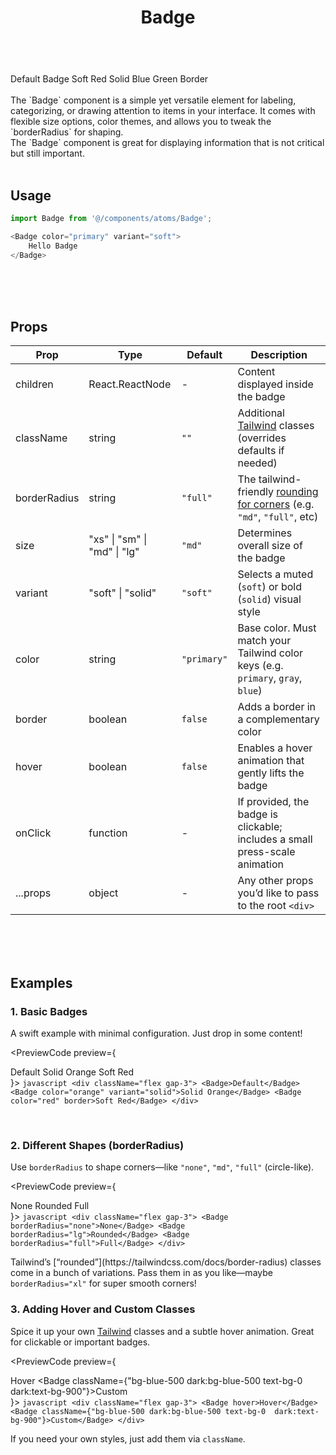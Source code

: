 ---
title: "Badge"
description: "A badge component offering color, size, and variant options."
onThisPage:
  - title: "Overview"
    href: "#badge-overview"
  - title: "Usage"
    href: "#usage"
  - title: "Props"
    href: "#props"
  - title: "Examples"
    href: "#examples"
---

<div id="badge-overview" />

<br/>

<div className="flex gap-3 justify-center items-center mb-4">
    <Badge>Default Badge</Badge>
    <Badge color="red">Soft Red</Badge>
    <Badge variant="solid" color="blue">Solid Blue</Badge>
    <Badge color="green" border>Green Border</Badge>
</div>

<br/>

<div>
    The `Badge` component is a simple yet versatile element for labeling, categorizing, or drawing attention to items in your interface. It comes with flexible size options, color themes, and allows you to tweak the `borderRadius` for shaping.
</div>

<Info>
    The `Badge` component is great for displaying information that is not critical but still important.
</Info>

<br/>
<br/>

<Divider />
<div id="usage" />

## Usage

```javascript
import Badge from '@/components/atoms/Badge';

<Badge color="primary" variant="soft">
    Hello Badge
</Badge>
```

<br/>
<br/>
<br/>
<Divider />
<div id="props" />

## Props

| **Prop**     | **Type**                     | **Default** | **Description**                                                                                                       |
|--------------|------------------------------|-------------|-----------------------------------------------------------------------------------------------------------------------|
| children     | React.ReactNode              | -           | Content displayed inside the badge                                                                                    |
| className    | string                       | `""`        | Additional [Tailwind](https://tailwindcss.com) classes (overrides defaults if needed)                                 |
| borderRadius | string                       | `"full"`    | The tailwind-friendly [rounding for corners](https://tailwindcss.com/docs/border-radius) (e.g. `"md"`, `"full"`, etc) |
| size         | "xs" \| "sm" \| "md" \| "lg" | `"md"`      | Determines overall size of the badge                                                                                  |
| variant      | "soft" \| "solid"            | `"soft"`    | Selects a muted (`soft`) or bold (`solid`) visual style                                                               |
| color        | string                       | `"primary"` | Base color. Must match your Tailwind color keys (e.g. `primary`, `gray`, `blue`)                                      |
| border       | boolean                      | `false`     | Adds a border in a complementary color                                                                                |
| hover        | boolean                      | `false`     | Enables a hover animation that gently lifts the badge                                                                 |
| onClick      | function                     | -           | If provided, the badge is clickable; includes a small press-scale animation                                           |
| ...props     | object                       | -           | Any other props you’d like to pass to the root `<div>`                                                                |


<br/>
<br/>
<br/>
<Divider />
<div id="examples" />

## Examples

### 1. Basic Badges
A swift example with minimal configuration. Just drop in some content!

<PreviewCode preview={
    <div className="flex gap-3">
        <Badge>Default</Badge>
        <Badge color="orange" variant="solid">Solid Orange</Badge>
        <Badge color="red" border>Soft Red</Badge>
    </div>
}>
    ```javascript
    <div className="flex gap-3">
        <Badge>Default</Badge>
        <Badge color="orange" variant="solid">Solid Orange</Badge>
        <Badge color="red" border>Soft Red</Badge>
    </div>
    ```
</PreviewCode>

<br/>

### 2. Different Shapes (borderRadius)
Use `borderRadius` to shape corners—like `"none"`, `"md"`, `"full"` (circle-like).

<PreviewCode preview={
    <div className="flex gap-3">
        <Badge borderRadius="none">None</Badge>
        <Badge borderRadius="lg">Rounded</Badge>
        <Badge borderRadius="full" variant="solid">Full</Badge>
    </div>
}>
    ```javascript
    <div className="flex gap-3">
        <Badge borderRadius="none">None</Badge>
        <Badge borderRadius="lg">Rounded</Badge>
        <Badge borderRadius="full">Full</Badge>
    </div>
    ```
</PreviewCode>

<Info>
    Tailwind’s [“rounded”](https://tailwindcss.com/docs/border-radius) classes come in a bunch of variations. Pass them in as you like—maybe <code>borderRadius="xl"</code> for super smooth corners!
</Info>

<br/>

### 3. Adding Hover and Custom Classes
Spice it up your own [Tailwind](https://tailwindcss.com) classes and a subtle hover animation. Great for clickable or important badges.

<PreviewCode preview={
    <div className="flex gap-3">
        <Badge hover>Hover</Badge>
        <Badge className={"bg-blue-500 dark:bg-blue-500 text-bg-0  dark:text-bg-900"}>Custom</Badge>
    </div>
}>
    ```javascript
    <div className="flex gap-3">
        <Badge hover>Hover</Badge>
        <Badge className={"bg-blue-500 dark:bg-blue-500 text-bg-0  dark:text-bg-900"}>Custom</Badge>
    </div>
    ```
</PreviewCode>

<Tip>
    If you need your own styles, just add them via <code>className</code>.
</Tip>

<br />
<br />
<br/>